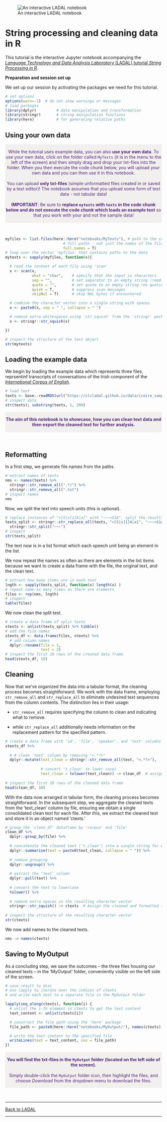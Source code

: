 
![An interactive LADAL notebook](https://slcladal.github.io/images/uq1.jpg)

# String processing and cleaning data in R

This tutorial is the interactive Jupyter notebook accompanying the [*Language Technology and Data Analysis Laboratory* (LADAL) tutorial *String Processing in R*](https://ladal.edu.au/coll.html). 


**Preparation and session set up**

We set up our session by activating the packages we need for this tutorial. 

```r
# set options
options(warn=-1)  # do not show warnings or messages
# load packages
library(dplyr)         # data manipulation and transformation
library(stringr)       # string manipulation functions
library(here)          # for generating relative paths
```



## Using your own data

<div class="warning" style='padding:0.1em; background-color: rgba(215,209,204,.3); color:#51247a'>
<span>
<p style='margin-top:1em; text-align:center'>

While the tutorial uses example data, you can also **use your own data**. To use your own data, click on the folder called `MyTexts` (it is in the menu to the left of the screen) and then simply drag and drop your txt-files into the folder. When you then execute the code chunk below, you will upload your own data and you can then use it in this notebook.<br>
<br>
You can upload <b>only txt-files</b> (simple unformatted files created in or saved by a text editor)! The notebook assumes that you upload some form of text data - not tabular data! <br>
<br>
<b>IMPORTANT</b>: Be sure to <b>replace `mytexts` with `texts` in the code chunk below and  do not execute the code chunk which loads an example text</b> so that you work with your and not the sample data!</b><br>
</p>
<p style='margin-left:1em;'>
</p></span>
</div>

<br>


```r
myfiles <- list.files(here::here("notebooks/MyTexts"), # path to the corpus data
                          # full paths - not just the names of the files
                          full.names = T) 
# loop over the vector 'myfiles' that contains paths to the data
mytexts <- sapply(myfiles, function(x){

  # read the content of each file using 'scan'
  x <- scan(x, 
            what = "char",    # specify that the input is characters
            sep = "",         # set separator to an empty string (read entire content)
            quote = "",       # set quote to an empty string (no quoting)
            quiet = T,        # suppress scan messages
            skipNul = T)      # skip NUL bytes if encountered

  # combine the character vector into a single string with spaces
  x <- paste0(x, sep = " ", collapse = " ")

  # remove extra whitespaces using 'str_squish' from the 'stringr' package
  x <- stringr::str_squish(x)

})

# inspect the structure of the text object
str(mytexts)
```

## Loading the example data

We begin by loading the example data which represents three files, reprsentinf transcripts of conversations of the Irish component of the [*International Corpus of English*](https://www.ice-corpora.uzh.ch/en.html). 

```r
# load text
texts <- base::readRDS(url("https://slcladal.github.io/data/iceire_sample.rda", "rb"))
# inspect data
str(texts); substring(texts, 1, 200)
```

<div class="warning" style='padding:0.1em; background-color: rgba(215,209,204,.3); color:#51247a'>
<span>
<p style='margin-top:1em; text-align:center'>
<b>The aim of this notebook is to showcase, how you can clean text data and then export the cleaned text for further analysis.</b> <br>
</p>
<p style='margin-left:1em;'>
</p></span>
</div>

<br>

## Reformatting

In a first step, we generate file names from the paths. 

```r
# extract names of texts
nms <- names(texts) %>%
  stringr::str_remove_all(".*/") %>%
  stringr::str_remove_all(".txt")
# inspect names
nms
```

Now, we split the text into speech units (this is optional).

```r
# replace instances of "<[S|s]1[A|a]" with "~~~<S1A", split the resulting text
texts_split <- stringr::str_replace_all(texts, "<[S|s]1[A|a]", "~~~<S1A") %>%
  stringr::str_split("~~~")
# inspect
str(texts_split)
```

The text now is in a list format which each speech unit being an element in the list.

We now repeat the names as often as there are elements in the list items because we want to create a data frame with the file, the original text, and the clean text.

```r
# extract how many items are in each text
lngth <- sapply(texts_split, function(x) length(x) )
# repeat name as many times as there are elements
files <- rep(nms, lngth) 
# inspect
table(files)
```

We now clean the split test.

```r
# create a data frame of split texts
stexts <- unlist(texts_split) %>% tibble()
# add the file names
stexts_df <- data.frame(files, stexts) %>%
  # add column names
  dplyr::rename(file = 1, 
                text = 2)
# inspect the first 10 rows of the created data frame
head(stexts_df, 10)

```

## Cleaning

Now that we've organized the data into a tabular format, the cleaning process becomes straightforward. We work with the data frame, employing `str_remove_all` and `str_replace_all` to eliminate undesired text sequences from the column contents. The distinction lies in their usage:

+ `str_remove_all` requires specifying the column to clean and indicating what to remove.  

+ while `str_replace_all` additionally needs information on the replacement pattern for the specified pattern.  

```r
# create a data frame with 'id', 'file', 'speaker', and 'text' columns
stexts_df %>%
  
  # # clean 'text' column by removing "<.*?>"
  dplyr::mutate(text_clean = stringr::str_remove_all(text, "<.*?>"),
                
                # convert 't_clean' to lower case)
                text_clean = tolower(text_clean)) -> clean_df  # assign the result to 'clean_df'
  
# inspect the first 10 rows of the cleaned data frame
head(clean_df, 10)

```

With the data now arranged in tabular form, the cleaning process becomes straightforward. In the subsequent step, we aggregate the cleaned texts from the 'text_clean' column by file, ensuring we obtain a single consolidated clean text for each file. After this, we extract the cleaned text and store it in an object named 'ctexts.'

```r
# group the 'clean_df' dataframe by 'corpus' and 'file'
clean_df %>%
  dplyr::group_by(file) %>%
  
  # concatenate the cleaned text ('t_clean') into a single string for each group
  dplyr::summarise(text = paste0(text_clean, collapse = " ")) %>%
  
  # remove grouping
  dplyr::ungroup() %>%
  
  # extract the 'text' column
  dplyr::pull(text) %>%
  
  # convert the text to lowercase
  tolower() %>%
  
  # remove extra spaces in the resulting character vector
  stringr::str_squish() -> ctexts  # Assign the cleaned and formatted text to 'ctexts'
  
# inspect the structure of the resulting character vector
str(ctexts)
```

We now add names to the cleaned texts.

```r
nms -> names(ctexts)
```


## Saving to MyOutput

As a concluding step, we save the outcomes – the three files housing our cleaned texts – in the 'MyOutput' folder, conveniently visible on the left side of the screen.

```r
# save result to disc
# Use lapply to iterate over the indices of ctexts
# and write each text to a separate file in the MyOutput folder

lapply(seq_along(ctexts), function(i) {
  # unlist the i-th element in ctexts to get the text content
  text_content <- unlist(ctexts[i])

  # construct the file path using the 'here' package
  file_path <- paste0(here::here("notebooks/MyOutput/"), names(ctexts)[i])

  # write the text content to the specified file
  writeLines(text = text_content, con = file_path)
})

```

<div class="warning" style='padding:0.1em; background-color: rgba(215,209,204,.3); color:#51247a'>
<span>
<p style='margin-top:1em; text-align:center'>
<b>You will find the txt-files in the `MyOutput` folder (located on the left side of the screen).</b> <br><br>Simply double-click the `MyOutput` folder icon, then highlight the files, and choose *Download* from the dropdown menu to download the files. <br>
</p>
<p style='margin-left:1em;'>
</p></span>
</div>

<br>



***

[Back to LADAL](https://ladal.edu.au/string.html)

***

